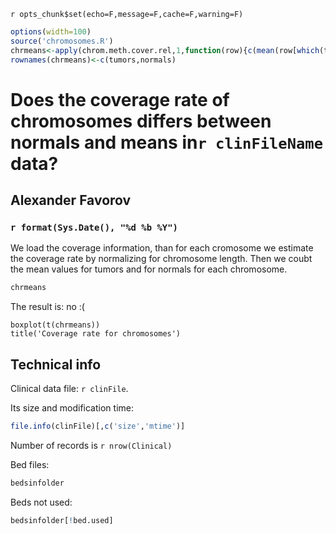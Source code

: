 `r opts_chunk$set(echo=F,message=F,cache=F,warning=F)`
<!-- cache is off, we save all the neccessary things in Rda -->

```{r load and calculate}
options(width=100)
source('chromosomes.R') 
chrmeans<-apply(chrom.meth.cover.rel,1,function(row){c(mean(row[which(tumors)]),mean(row[which(normals)]))})
rownames(chrmeans)<-c(tumors,normals)
```


Does the coverage rate of  chromosomes differs between normals and means in`r clinFileName` data?
========================================================

Alexander Favorov  
-----------------------------------------------

### `r format(Sys.Date(), "%d %b %Y")` 

We load the coverage information, than for each cromosome we estimate the coverage rate by normalizing for chromosome length. Then we coubt the mean values for tumors and for normals for each chromosome.

```{r print data}
chrmeans
```

The result is: no :(

```{plotting}
boxplot(t(chrmeans))
title('Coverage rate for chromosomes')
```


Technical info
-------------------------------
Clinical data file: `r clinFile`.

Its size and modification time: 
```{r file.info}
file.info(clinFile)[,c('size','mtime')] 
```
Number of records is `r nrow(Clinical)`

Bed files:
```{r bedsinfolder}
bedsinfolder
```
Beds not used:
```{r not in DNAids}
bedsinfolder[!bed.used]
```

